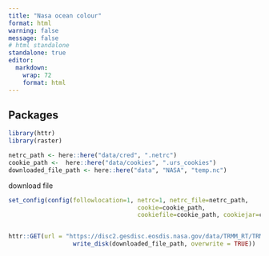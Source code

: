 ```yaml
---
title: "Nasa ocean colour"
format: html
warning: false
message: false
# html standalone
standalone: true
editor: 
  markdown: 
    wrap: 72
    format: html
---
```

## Packages



```r

library(httr)
library(raster)

```





```r
netrc_path <- here::here("data/cred", ".netrc")
cookie_path <-  here::here("data/cookies", ".urs_cookies")
downloaded_file_path <- here::here("data", "NASA", "temp.nc")


```



download file

```r

set_config(config(followlocation=1, netrc=1, netrc_file=netrc_path,
									cookie=cookie_path, 
									cookiefile=cookie_path, cookiejar=cookie_path))


httr::GET(url = "https://disc2.gesdisc.eosdis.nasa.gov/data/TRMM_RT/TRMM_3B42RT_Daily.7/2000/03/3B42RT_Daily.20000301.7.nc4",
                  write_disk(downloaded_file_path, overwrite = TRUE))

```

